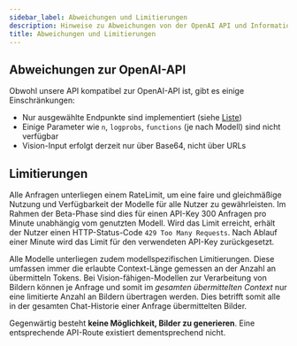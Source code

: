 ```yaml
---
sidebar_label: Abweichungen und Limitierungen
description: Hinweise zu Abweichungen von der OpenAI API und Informationen zum RateLimit
title: Abweichungen und Limitierungen
---
```


## Abweichungen zur OpenAI-API

Obwohl unsere API kompatibel zur OpenAI-API ist, gibt es einige Einschränkungen:

- Nur ausgewählte Endpunkte sind implementiert (siehe [Liste](../supported-endpoints/))
- Einige Parameter wie `n`, `logprobs`, `functions` (je nach Modell) sind nicht verfügbar
- Vision-Input erfolgt derzeit nur über Base64, nicht über URLs

## Limitierungen

Alle Anfragen unterliegen einem RateLimit, um eine faire und gleichmäßige Nutzung und Verfügbarkeit der Modelle für alle Nutzer zu gewährleisten. Im Rahmen der Beta-Phase sind dies für einen API-Key 300 Anfragen pro Minute unabhängig vom genutzten Modell. Wird das Limit erreicht, erhält der Nutzer einen HTTP-Status-Code `429 Too Many Requests`. Nach Ablauf einer Minute wird das Limit für den verwendeten API-Key zurückgesetzt.

Alle Modelle unterliegen zudem modellspezifischen Limitierungen. Diese umfassen immer die erlaubte Context-Länge gemessen an der Anzahl an übermitteln Tokens. Bei Vision-fähigen-Modellen zur Verarbeitung von Bildern können je Anfrage und somit im _gesamten übermittelten Context_ nur eine limitierte Anzahl an Bildern übertragen werden. Dies betrifft somit alle in der gesamten Chat-Historie einer Anfrage übermittelten Bilder.

Gegenwärtig besteht **keine Möglichkeit, Bilder zu generieren**. Eine entsprechende API-Route existiert dementsprechend nicht. 
